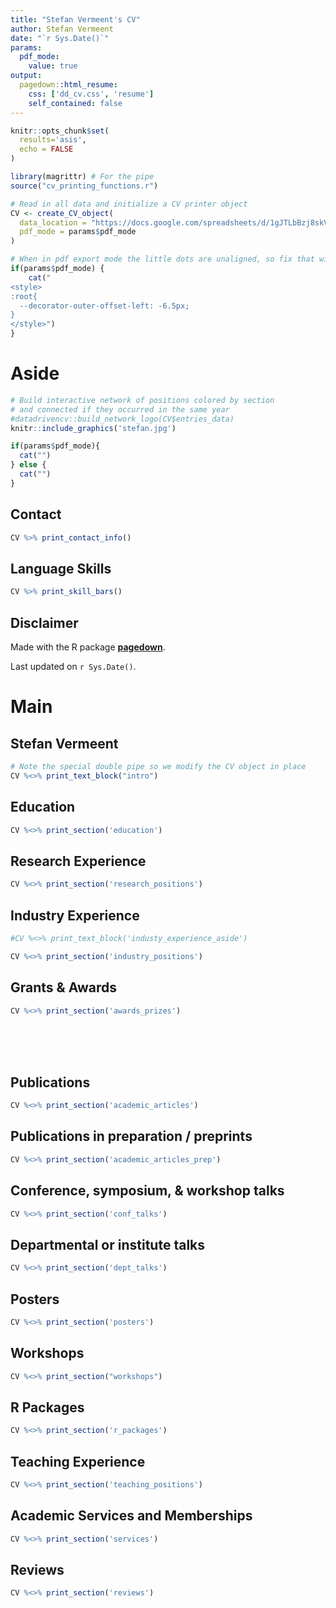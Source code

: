```yaml
---
title: "Stefan Vermeent's CV"
author: Stefan Vermeent
date: "`r Sys.Date()`"
params:
  pdf_mode:
    value: true
output:
  pagedown::html_resume:
    css: ['dd_cv.css', 'resume']
    self_contained: false
---
```


```r
knitr::opts_chunk$set(
  results='asis', 
  echo = FALSE
)

library(magrittr) # For the pipe
source("cv_printing_functions.r")

# Read in all data and initialize a CV printer object
CV <- create_CV_object(
  data_location = "https://docs.google.com/spreadsheets/d/1gJTLbBzj8skVNN0tS3BOhV2kD8Hn3yQ1QnZmZ2nqK8I",  
  pdf_mode = params$pdf_mode
)

```


```r
# When in pdf export mode the little dots are unaligned, so fix that with some conditional CSS.
if(params$pdf_mode) {
    cat("
<style>
:root{
  --decorator-outer-offset-left: -6.5px;
}
</style>")
}
```


Aside
================================================================================

```r
# Build interactive network of positions colored by section
# and connected if they occurred in the same year
#datadrivencv::build_network_logo(CV$entries_data)
knitr::include_graphics('stefan.jpg')
```


```r
if(params$pdf_mode){
  cat("")
} else {
  cat("")
}
```

Contact {#contact}
--------------------------------------------------------------------------------

```r
CV %>% print_contact_info()
```


Language Skills {#skills}
--------------------------------------------------------------------------------

```r
CV %>% print_skill_bars()
```



Disclaimer {#disclaimer}
--------------------------------------------------------------------------------

Made with the R package [**pagedown**](https://github.com/rstudio/pagedown). 


Last updated on `r Sys.Date()`.



Main
================================================================================

Stefan Vermeent {#title}
--------------------------------------------------------------------------------

```r
# Note the special double pipe so we modify the CV object in place
CV %<>% print_text_block("intro") 
```



Education {data-icon=graduation-cap data-concise=true}
--------------------------------------------------------------------------------

```r
CV %<>% print_section('education')
```



Research Experience {data-icon=laptop}
--------------------------------------------------------------------------------

```r
CV %<>% print_section('research_positions')
```



Industry Experience {data-icon=suitcase}
--------------------------------------------------------------------------------

::: aside
```r
#CV %<>% print_text_block('industy_experience_aside')
```
:::

```r
CV %<>% print_section('industry_positions')
```

Grants & Awards
--------------------------------------------------------------------------------
```r
CV %<>% print_section('awards_prizes')
```

<!-- These breaks just force a new page so section doesnt get cut off -->
<br>
<br>
<br>

Publications {data-icon=book}
--------------------------------------------------------------------------------

```r
CV %<>% print_section('academic_articles')
```

Publications in preparation / preprints {data-icon=book}
--------------------------------------------------------------------------------

```r
CV %<>% print_section('academic_articles_prep')
```

Conference, symposium, & workshop talks
--------------------------------------------------------------------------------

```r
CV %<>% print_section('conf_talks')
```

Departmental or institute talks
--------------------------------------------------------------------------------

```r
CV %<>% print_section('dept_talks')
```

Posters
--------------------------------------------------------------------------------

```r
CV %<>% print_section('posters')
```

Workshops
--------------------------------------------------------------------------------

```r
CV %<>% print_section("workshops")
```

R Packages 
--------------------------------------------------------------------------------
```r
CV %<>% print_section('r_packages')
```


Teaching Experience {data-icon=chalkboard-teacher}
--------------------------------------------------------------------------------

```r
CV %<>% print_section('teaching_positions')
```

Academic Services and Memberships
--------------------------------------------------------------------------------

```r
CV %<>% print_section('services')
```

Reviews
--------------------------------------------------------------------------------

```r
CV %<>% print_section('reviews')
```


